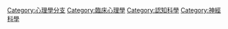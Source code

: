 [[Category:心理學分支|Category:心理學分支]]
[[Category:臨床心理學|Category:臨床心理學]]
[[Category:認知科學|Category:認知科學]]
[[Category:神經科學|Category:神經科學]]